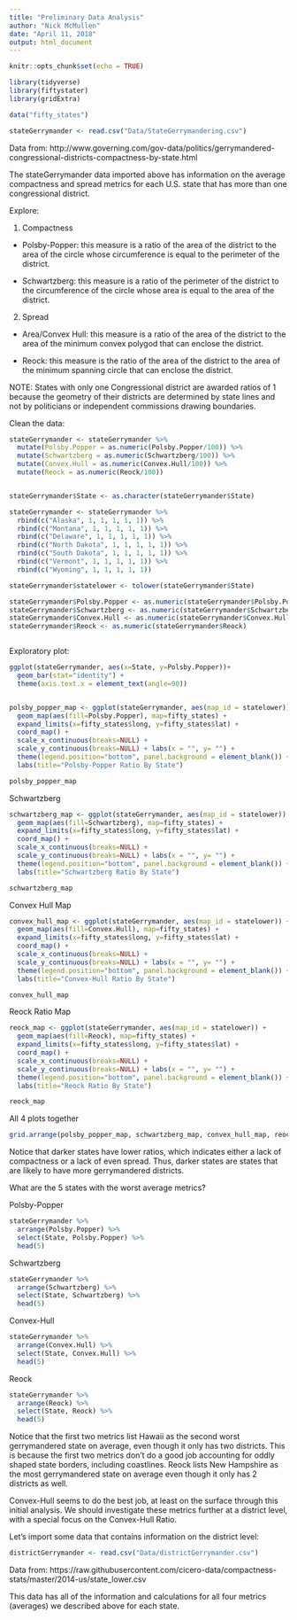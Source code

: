 ```yaml
---
title: "Preliminary Data Analysis"
author: "Nick McMullen"
date: "April 11, 2018"
output: html_document
---
```


```r
knitr::opts_chunk$set(echo = TRUE)
```

```r

library(tidyverse)
library(fiftystater)
library(gridExtra)

data("fifty_states")

stateGerrymander <- read.csv("Data/StateGerrymandering.csv")

```

Data from: http://www.governing.com/gov-data/politics/gerrymandered-congressional-districts-compactness-by-state.html

The stateGerrymander data imported above has information on the average compactness and spread metrics for each U.S. state that has more than one congressional district. 


Explore:

1. Compactness

- Polsby-Popper: this measure is a ratio of the area of the district to the area of the circle whose circumference is equal to the perimeter of the district. 


- Schwartzberg: this measure is a ratio of the perimeter of the district to the circumference of the circle whose area is equal to the area of the district. 

2. Spread

- Area/Convex Hull: this measure is a ratio of the area of the district to the area of the minimum convex polygod that can enclose the district.

- Reock: this measure is the ratio of the area of the district to the area of the minimum spanning circle that can enclose the district. 

NOTE: States with only one Congressional district are awarded ratios of 1 because the geometry of their districts are determined by state lines and not by politicians or independent commissions drawing boundaries. 

Clean the data:

```r

stateGerrymander <- stateGerrymander %>%
  mutate(Polsby.Popper = as.numeric(Polsby.Popper/100)) %>%
  mutate(Schwartzberg = as.numeric(Schwartzberg/100)) %>%
  mutate(Convex.Hull = as.numeric(Convex.Hull/100)) %>%
  mutate(Reock = as.numeric(Reock/100)) 


stateGerrymander$State <- as.character(stateGerrymander$State)

stateGerrymander <- stateGerrymander %>%
  rbind(c("Alaska", 1, 1, 1, 1, 1)) %>%
  rbind(c("Montana", 1, 1, 1, 1, 1)) %>%
  rbind(c("Delaware", 1, 1, 1, 1, 1)) %>%
  rbind(c("North Dakota", 1, 1, 1, 1, 1)) %>%
  rbind(c("South Dakota", 1, 1, 1, 1, 1)) %>%
  rbind(c("Vermont", 1, 1, 1, 1, 1)) %>%
  rbind(c("Wyoming", 1, 1, 1, 1, 1)) 

stateGerrymander$statelower <- tolower(stateGerrymander$State)

stateGerrymander$Polsby.Popper <- as.numeric(stateGerrymander$Polsby.Popper)
stateGerrymander$Schwartzberg <- as.numeric(stateGerrymander$Schwartzberg)
stateGerrymander$Convex.Hull <- as.numeric(stateGerrymander$Convex.Hull)
stateGerrymander$Reock <- as.numeric(stateGerrymander$Reock)



```


Exploratory plot:

```r

ggplot(stateGerrymander, aes(x=State, y=Polsby.Popper))+ 
  geom_bar(stat="identity") + 
  theme(axis.text.x = element_text(angle=90))


polsby_popper_map <- ggplot(stateGerrymander, aes(map_id = statelower)) + 
  geom_map(aes(fill=Polsby.Popper), map=fifty_states) + 
  expand_limits(x=fifty_states$long, y=fifty_states$lat) + 
  coord_map() + 
  scale_x_continuous(breaks=NULL) + 
  scale_y_continuous(breaks=NULL) + labs(x = "", y= "") + 
  theme(legend.position="bottom", panel.background = element_blank()) + 
  labs(title="Polsby-Popper Ratio By State")

polsby_popper_map


```


Schwartzberg

```r

schwartzberg_map <- ggplot(stateGerrymander, aes(map_id = statelower)) + 
  geom_map(aes(fill=Schwartzberg), map=fifty_states) + 
  expand_limits(x=fifty_states$long, y=fifty_states$lat) + 
  coord_map() + 
  scale_x_continuous(breaks=NULL) + 
  scale_y_continuous(breaks=NULL) + labs(x = "", y= "") + 
  theme(legend.position="bottom", panel.background = element_blank()) + 
  labs(title="Schwartzberg Ratio By State")

schwartzberg_map

```


Convex Hull Map

```r

convex_hull_map <- ggplot(stateGerrymander, aes(map_id = statelower)) + 
  geom_map(aes(fill=Convex.Hull), map=fifty_states) + 
  expand_limits(x=fifty_states$long, y=fifty_states$lat) + 
  coord_map() + 
  scale_x_continuous(breaks=NULL) + 
  scale_y_continuous(breaks=NULL) + labs(x = "", y= "") + 
  theme(legend.position="bottom", panel.background = element_blank()) + 
  labs(title="Convex-Hull Ratio By State")

convex_hull_map

```


Reock Ratio Map

```r

reock_map <- ggplot(stateGerrymander, aes(map_id = statelower)) + 
  geom_map(aes(fill=Reock), map=fifty_states) + 
  expand_limits(x=fifty_states$long, y=fifty_states$lat) + 
  coord_map() + 
  scale_x_continuous(breaks=NULL) + 
  scale_y_continuous(breaks=NULL) + labs(x = "", y= "") + 
  theme(legend.position="bottom", panel.background = element_blank()) + 
  labs(title="Reock Ratio By State")

reock_map

```


All 4 plots together

```r

grid.arrange(polsby_popper_map, schwartzberg_map, convex_hull_map, reock_map, nrow=2)

```



Notice that darker states have lower ratios, which indicates either a lack of compactness or a lack of even spread. Thus, darker states are states that are likely to have more gerrymandered districts. 

What are the 5 states with the worst average metrics?

Polsby-Popper

```r

stateGerrymander %>%
  arrange(Polsby.Popper) %>%
  select(State, Polsby.Popper) %>%
  head(5)

```

Schwartzberg

```r

stateGerrymander %>%
  arrange(Schwartzberg) %>%
  select(State, Schwartzberg) %>%
  head(5)

```

Convex-Hull

```r

stateGerrymander %>%
  arrange(Convex.Hull) %>%
  select(State, Convex.Hull) %>%
  head(5)

```

Reock

```r

stateGerrymander %>%
  arrange(Reock) %>%
  select(State, Reock) %>%
  head(5)

```


Notice that the first two metrics list Hawaii as the second worst gerrymandered state on average, even though it only has two districts. This is because the first two metrics don't do a good job accounting for oddly shaped state borders, including coastlines. Reock lists New Hampshire as the most gerrymandered state on average even though it only has 2 districts as well. 

Convex-Hull seems to do the best job, at least on the surface through this initial analysis. We should investigate these metrics further at a district level, with a special focus on the Convex-Hull Ratio. 


Let's import some data that contains information on the district level:

```r

districtGerrymander <- read.csv("Data/districtGerrymander.csv")

```

Data from: https://raw.githubusercontent.com/cicero-data/compactness-stats/master/2014-us/state_lower.csv

This data has all of the information and calculations for all four metrics (averages) we described above for each state. 








